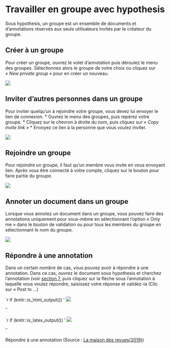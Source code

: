 # Travailler en groupe avec hypothesis{#s6}

Sous hypothesis, un groupe est un ensemble de documents et d’annotations réservés aux seuls utilisateurs invités par le créateur du groupe.

## Créer à un groupe{#s61}

Pour créer un groupe, ouvrez le volet d’annotation puis déroulez le menu des groupes. Sélectionnez alors le groupe de votre choix ou cliquez sur *« New private group »* pour en créer un nouveau.

![](img/groupes.png)

## Inviter d’autres personnes dans un groupe{#s62}

Pour inviter quelqu’un à rejoindre votre groupe, vous devez lui envoyer le lien de connexion.
*   Ouvrez le menu des groupes, puis repérez votre groupe.
*   Cliquez sur le chevron à droite du nom, puis cliquez sur *« Copy invite link »*
*   Envoyez ce lien à la personne que vous voulez inviter.

![](img/10545b5bdaaf92692913d7f2ab400691.png)

## Rejoindre un groupe{#s63}

Pour rejoindre un groupe, il faut qu'un membre vous invite en vous envoyant lien. Après vous être connecté à votre compte, cliquez sur le bouton pour faire partie du groupe.

![](img/3c43f5853bd5bc770efb60d74686f1ae.png)

## Annoter un document dans un groupe{#s64}

Lorsque vous annotez un document dans un groupe, vous pouvez faire des annotations uniquement pour vous-même en sélectionnant l’option « Only me » dans le bouton de validation ou pour tous les membres du groupe en sélectionnant le nom du groupe.

![](img/postGroup.png)

## Répondre à une annotation{#s65}

Dans un certain nombre de cas, vous pouvez avoir à répondre à une annotation. Dans ce cas, ouvrez le document sous hypothesis et cherchez l’annotation (voir [section 7](#s7), puis cliquez sur la flèche sous l’annotation à laquelle vous voulez répondre,  saisissez votre réponse et validez-la (Clic sur « Post to …)


`r if (knitr::is_html_output()) '
![](img/30f5eff1df71626cf0748cd0af596424.gif)

'`

`r if (knitr::is_latex_output()) '
![](img/30f5eff1df71626cf0748cd0af596424.png)

'`

Répondre à une annotation (Source : [La maison des revues(2019)](http://www.maisondesrevues.org/1182))
